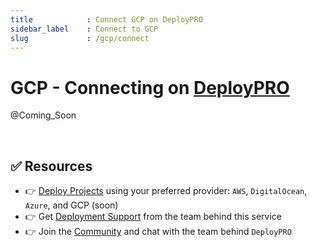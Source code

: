 ```yaml
---
title            : Connect GCP on DeployPRO
sidebar_label    : Connect to GCP
slug             : /gcp/connect
---
```


# GCP - Connecting on [DeployPRO](https://deploypro.dev)

@Coming_Soon

<br />

## ✅ Resources

- 👉 [Deploy Projects](https://deploypro.dev/) using your preferred provider: `AWS`, `DigitalOcean`, `Azure`, and GCP (soon)
- 👉 Get [Deployment Support](https://deploypro.dev/support/) from the team behind this service
- 👉 Join the [Community](https://discord.gg/qQhjQZhnur) and chat with the team behind `DeployPRO`
